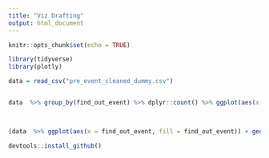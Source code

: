 ```yaml
---
title: "Viz Drafting"
output: html_document
---
```


```r
knitr::opts_chunk$set(echo = TRUE)
```


```r
library(tidyverse)
library(plotly)
```



```r
data = read_csv("pre_event_cleaned_dummy.csv")


data  %>% group_by(find_out_event) %>% dplyr::count() %>% ggplot(aes(x = find_out_event, y = n)) + geom_bar()
 


(data  %>% ggplot(aes(x = find_out_event, fill = find_out_event)) + geom_bar()+ theme_minimal() + theme(axis.text.x = element_text(angle = 45, vjust = 0.5, hjust=1)) ) %>% plotly::ggplotly()
```



```r
devtools::install_github()
```





